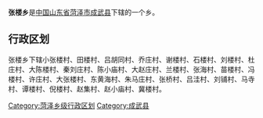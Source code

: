 '''张楼乡'''是[[中华人民共和国|中国]][[山东省|山东省]][[菏泽市|菏泽市]][[成武县|成武县]]下辖的一个乡。

== 行政区划 ==

张楼乡下辖小张楼村、田楼村、吕胡同村、乔庄村、谢楼村、石楼村、刘楼村、杜庄村、大陈楼村、秦刘庄村、陈小庙村、大赵庄村、兰楼村、张海村、苗楼村、冯楼村、许庄村、大张楼村、东黄海村、朱马庄村、张桥村、吕洼村、刘铺村、马寺村、谭楼村、倪楼村、赵集村、赵小庙村、冀楼村。

{{山东小作品}}
{{成武县行政区划}}

[[Category:菏泽乡级行政区划|Category:菏泽乡级行政区划]]
[[Category:成武县|Category:成武县]]